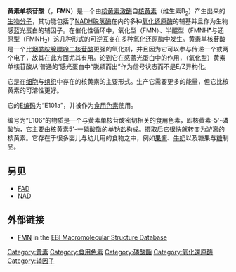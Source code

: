 {{Expand|time=2013-02-14T10:40:14+00:00 }}
{{noteTA|G1=生命科学}}
{{chembox
| verifiedrevid = 402131198
| ImageFile = Flavin mononucleotide.png
| ImageSize = 180
| ImageAlt = Skeletal formula of flavin mononucleotide
| ImageFile1 = Flavin mononucleotide 3D ball.png
| ImageSize1 = 180
| ImageAlt1 = Ball-and-stick model of the flavin mononucleotide molecule
| IUPACName = 
| OtherNames = FMN
| Section1 = {{Chembox Identifiers
|   ChemSpiderID_Ref = {{chemspidercite|correct|chemspider}}
| ChemSpiderID = 559060
| UNII_Ref = {{fdacite|correct|FDA}}
| UNII = 7N464URE7E
| InChI = 1/C17H21N4O9P/c1-7-3-9-10(4-8(7)2)21(15-13(18-9)16(25)20-17(26)19-15)5-11(22)14(24)12(23)6-30-31(27,28)29/h3-4,11-12,14,22-24H,5-6H2,1-2H3,(H,20,25,26)(H2,27,28,29)/t11-,12+,14-/m0/s1
| InChIKey = FVTCRASFADXXNN-SCRDCRAPBE
| StdInChI_Ref = {{stdinchicite|correct|chemspider}}
| StdInChI = 1S/C17H21N4O9P/c1-7-3-9-10(4-8(7)2)21(15-13(18-9)16(25)20-17(26)19-15)5-11(22)14(24)12(23)6-30-31(27,28)29/h3-4,11-12,14,22-24H,5-6H2,1-2H3,(H,20,25,26)(H2,27,28,29)/t11-,12+,14-/m0/s1
| StdInChIKey_Ref = {{stdinchicite|correct|chemspider}}
| StdInChIKey = FVTCRASFADXXNN-SCRDCRAPSA-N
| CASNo_Ref = {{cascite|correct|CAS}}
| CASNo = 146-17-8
|   PubChem = 643976
|   SMILES = Cc1cc2c(cc1C)n(c-3nc(=O)[nH]c(=O)c3n2)C[C@@H]([C@@H]([C@@H](COP(=O)(O)O)O)O)O
|   MeSHName = Flavin+mononucleotide
  }}
| Section2 = {{Chembox Properties
|   Formula = C<sub>17</sub>H<sub>21</sub>N<sub>4</sub>O<sub>9</sub>P
|   MolarMass = 456.344
|   Appearance = 
|   Density = 
|   MeltingPt = 
|   BoilingPt = 
  }}
| Section3 = {{Chembox Hazards
|   Solubility = 
|   MainHazards = 
|   FlashPt = 
|   Autoignition = 
  }}
}}

'''黄素单核苷酸'''（{{lang-en|Flavin mononucleotide}}，'''FMN'''）是一个由[[核黄素激酶|核黄素激酶]]自[[核黄素|核黄素]]（维生素B<sub>2</sub>）产生出来的[[生物分子|生物分子]]，其功能包括了[[NADH脱氢酶|NADH脱氢酶]]在内的多种[[氧化还原酶|氧化还原酶]]的辅基并且作为生物感蓝光蛋白的辅因子。在催化性循环中，氧化型（FMN）、半醌型（FMNH<sup>•</sup>与还原型（FMNH<sub>2</sub>）这几种形式的可逆互变在多种氧化还原酶中发生。黄素单核苷酸是一个比[[烟酰胺腺嘌呤二核苷酸|烟酰胺腺嘌呤二核苷酸]]更强的氧化剂，并且因为它可以参与传递一个或两个电子，故其在此方面尤其有用。论到它在感蓝光蛋白中的作用，（氧化型）黄素单核苷酸从‘普通的’感光蛋白中“脱颖而出”作为信号状态而不是E/Z异构化。

它是在[[细胞|细胞]]与[[组织_(生物学)|组织]]中存在的核黄素的主要形式。生产它需要更多的能量，但它比核黄素的可溶性更好。

它的[[E编码|E编码]]为“E101a”，并被作为[[食用色素|食用色素]]使用。

编号为“E106”的物质是一个与黄素单核苷酸密切相关的食用色素，即核黄素-5'-磷酸钠，它主要由核黄素5'-一磷酸[[酯|酯]]的[[单钠|单钠]][[盐|盐]]构成。摄取后它很快就转变为游离的核黄素。它存在于很多婴儿与幼儿用的食物之中，例如[[果酱|果酱]]、[[牛奶|牛奶]]以及糖果与[[糖|糖]]制品。

==另见==
*[[黄素腺嘌呤二核苷酸|FAD]]
*[[烟酰胺腺嘌呤二核苷酸|NAD]]

==外部链接==
* [http://www.ebi.ac.uk/msd-srv/chempdb/cgi-bin/cgi.pl?FUNCTION=getByCode&CODE=FMN FMN]{{Wayback|url=http://www.ebi.ac.uk/msd-srv/chempdb/cgi-bin/cgi.pl?FUNCTION=getByCode&CODE=FMN |date=20110512014539 }} in the [http://www.ebi.ac.uk/msd/ EBI Macromolecular Structure Database]{{Wayback|url=http://www.ebi.ac.uk/msd/ |date=20050708081532 }}

{{酶辅因子}}

[[Category:黄素|Category:黄素]]
[[Category:食用色素|Category:食用色素]]
[[Category:磷酸酯|Category:磷酸酯]]
[[Category:氧化還原酶|Category:氧化還原酶]]
[[Category:辅因子|Category:辅因子]]